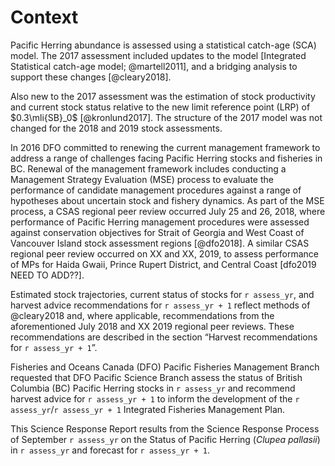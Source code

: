 # Context

Pacific Herring abundance is assessed using a statistical catch-age (SCA) model.
The 2017 assessment included updates to the model [Integrated Statistical catch-age model; @martell2011], and a bridging analysis to support these changes [@cleary2018].

Also new to the 2017 assessment was the estimation of stock productivity and current stock status relative to the new limit reference point (LRP) of $0.3\mli{SB}_0$ [@kronlund2017]. The structure of the 2017 model was not changed for the 2018 and 2019 stock assessments.

In 2016 DFO committed to renewing the current management framework to address a range of challenges facing Pacific Herring stocks and fisheries in BC. Renewal of the management framework includes conducting a Management Strategy Evaluation (MSE) process to evaluate the performance of candidate management procedures against a range of hypotheses about uncertain stock and fishery dynamics. As part of the MSE process, a CSAS regional peer review occurred July 25 and 26, 2018, where performance of Pacific Herring management procedures were assessed against conservation objectives for Strait of Georgia and West Coast of Vancouver Island stock assessment regions [@dfo2018]. A similar CSAS regional peer review occurred on XX and XX, 2019, to assess performance of MPs for Haida Gwaii, Prince Rupert District, and Central Coast [dfo2019 NEED TO ADD??].

Estimated stock trajectories, current status of stocks for `r assess_yr`, and harvest advice recommendations for `r assess_yr + 1` reflect methods of @cleary2018 and, where applicable, recommendations from the aforementioned July 2018 and XX 2019 regional peer reviews. These recommendations are described in the section “Harvest recommendations for `r assess_yr + 1`”. <!-- \nameref{secProjHarv}''.--> 

Fisheries and Oceans Canada (DFO) Pacific Fisheries Management Branch requested that DFO Pacific Science Branch assess the status of British Columbia (BC) Pacific Herring stocks in `r assess_yr` and recommend harvest advice for `r assess_yr + 1` to inform the development of the `r assess_yr`/`r assess_yr + 1` Integrated Fisheries Management Plan.

<!--  Mandatory last paragraph in this section -->
This Science Response Report results from the Science Response Process of September `r assess_yr` on the Status of Pacific Herring (*Clupea pallasii*) in `r assess_yr` and forecast for `r assess_yr + 1`.

